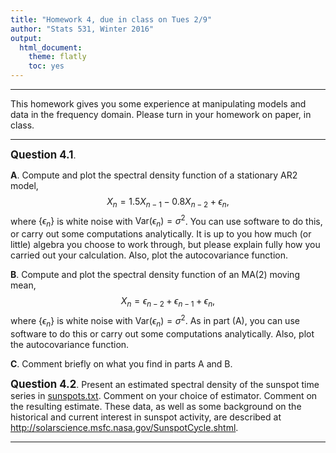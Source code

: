 ```yaml
---
title: "Homework 4, due in class on Tues 2/9"
author: "Stats 531, Winter 2016"
output:
  html_document:
    theme: flatly
    toc: yes
---
```


\newcommand\prob{\mathbb{P}}
\newcommand\E{\mathbb{E}}
\newcommand\var{\mathrm{Var}}
\newcommand\cov{\mathrm{Cov}}

-----------

This homework gives you some experience at manipulating models and data in the frequency domain. Please turn in your homework on paper, in class.


--------

**<big>Question 4.1</big>**. 

<b>A</b>. Compute and plot the spectral density function of a stationary AR2 model,
$$ X_n =  1.5 X_{n-1} - 0.8X_{n-2} + \epsilon_n,$$
where $\{\epsilon_n\}$ is white noise with $\var(\epsilon_n)=\sigma^2$.
You can use software to do this, or carry out some computations analytically. 
It is up to you how much (or little) algebra you choose to work through, but please explain fully how you carried out your calculation.
Also, plot the autocovariance function.

<b>B</b>. Compute and plot the spectral density function of an MA(2) moving mean,
$$ X_n = \epsilon_{n-2} + \epsilon_{n-1}+\epsilon_n,$$
where $\{\epsilon_n\}$ is white noise with $\var(\epsilon_n)=\sigma^2$.
As in part (A), you can use software to do this or carry out some computations analytically. 
Also, plot the autocovariance function.


<b>C</b>. Comment briefly on what you find in parts A and B.

**<big>Question 4.2</big>**. Present an estimated spectral density of the sunspot time series in [sunspots.txt](sunspots.txt). Comment on your choice of estimator. Comment on the resulting estimate. These data, as well as some background on the historical and current interest in sunspot activity, are described at [http://solarscience.msfc.nasa.gov/SunspotCycle.shtml](http://solarscience.msfc.nasa.gov/SunspotCycle.shtml).


--------
